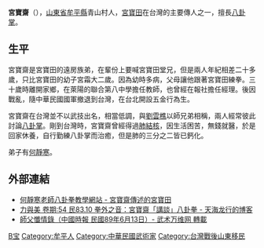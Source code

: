 '''宮寶齋'''（{{bd|1906年|12月2日|2000年4月25日|catIdx=Gong,宫}}），[[山東省|山東省]][[牟平縣|牟平縣]]青山村人，[[宮寶田|宮寶田]]在台灣的主要傳人之一，擅長[[八卦掌|八卦掌]]。

== 生平 ==
宮寶齋是宮寶田的遠房族弟，在輩份上要喊宮寶田堂兄，但是兩人年紀相差二十多歲，只比宮寶田的幼子宮霜大二歲。因為幼時多病，父母讓他跟著宮寶田練拳。三十歲時離開家鄉，在萊陽的聯合第八中學擔任教師，也曾經在報社擔任經理。後因戰亂，隨中華民國國軍撤退到台灣，在台北開設五金行為生。

宮寶齋在台灣並不以武技出名，相當低調，與[[劉雲樵|劉雲樵]]以師兄弟相稱，兩人經常彼此討論[[八卦掌|八卦掌]]。剛到台灣時，宮寶齋曾經得過[[肺結核|肺結核]]，因生活困苦，無錢就醫，於是回家休養，自行勤練八卦掌而治癒，但是肺的三分之二皆已鈣化。

弟子有[[何靜寒|何靜寒]]。

== 外部連結 ==
* [https://web.archive.org/web/20160815123839/http://www.baguaquanlessons.com/4/post/2011/05/8.html 何靜寒老師八卦拳教學網站 - 宮寶齋傳述的宮寶田]
* [http://blog.sina.com.cn/s/blog_48b5d9e6010006sq.html 力與美 卷期:54 民83.10 拳外之音：宮寶齋「講談」八卦拳 - 天海龙行的博客]{{Wayback|url=http://blog.sina.com.cn/s/blog_48b5d9e6010006sq.html |date=20160817000552 }}
* [https://web.archive.org/web/20161011025443/http://wushuweb.com/forum.php?mod=viewthread&tid=1666 師父懺情錄（中國時報 民國89年6月13日）- 武术万维网 轉載]

{{Authority control}}
{{DEFAULTSORT:Gong宮}}
[[Category:宫姓|B宝]]
[[Category:牟平人|Category:牟平人]]
[[Category:中華民國武術家|Category:中華民國武術家]]
[[Category:台灣戰後山東移民|Category:台灣戰後山東移民]]